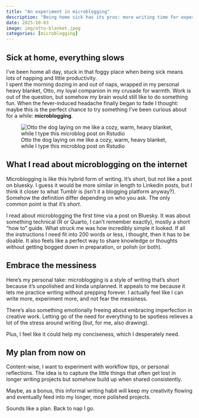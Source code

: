 ```yaml
---
title: "An experiment in microblogging"
description: "Being home sick has its pros: more writing time for experiments"
date: 2025-10-03
image: img/otto-blanket.jpeg
categories: [microblogging]
---
```


## Sick at home, everything slows

I’ve been home all day, stuck in that foggy place when being sick means lots of napping and little productivity. <br>
I spent the morning dozing in and out of naps, wrapped in my personal heavy blanket, Otto, my loyal companion in my crusade for warmth. 
Work is out of the question, but somehow my brain would still like to do something fun. When the fever-induced headache finally began to fade I thought: maybe this is the perfect chance to try something I’ve been curious about for a while: **microblogging**.

![Otto the dog laying on me like a cozy, warm, heavy blanket, while I type this microblog post on Rstudio](img/otto-blanket.jpeg)

## What I read about microblogging on the internet

Microblogging is like this hybrid form of writing. It’s short, but not like a post on bluesky. I guess it would be more similar in length to Linkedin posts, but I think it closer to what Tumblr is (isn't it a blogging platform anyway?). Somehow the definition differ depending on who you ask. The only common point is that it's *short*. 

I read about microblogging the first time via a post on Bluesky. It was about something technical (R or Quarto, I can’t remember exactly), mostly a short “how to” guide.
What struck me was how incredibly simple it looked. If all the instructions I need fit into 200 words or less, i thought, then it has to be doable. It also feels like a perfect way to share knowledge or thoughts without getting bogged down in preparation, or polish (or both). 

## Embrace the messiness

Here’s my personal take: microblogging is a style of writing that’s short because it’s unpolished and kinda unplanned. It appeals to me because it lets me practice writing without prepping forever. I actually feel like I can write more, experiment more, and not fear the messiness.

There’s also something emotionally freeing about embracing imperfection in creative work. Letting go of the need for everything to be spotless relieves a lot of the stress around writing (but, for me, also drawing).

Plus, I feel like it could help my conciseness, which I desperately need.

## My plan from now on

Content-wise, I want to experiment with workflow tips, or personal reflections. The idea is to capture the little things that often get lost in longer writing projects but somehow build up when shared consistently.

Maybe, as a bonus, this informal writing habit will keep my creativity flowing and eventually feed into my longer, more polished projects.

Sounds like a plan. Back to nap I go.